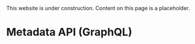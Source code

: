 
<Callout type="warning" emoji="⚠️">
  This website is under construction. Content on this page is a placeholder.
</Callout>

# Metadata API (GraphQL)

